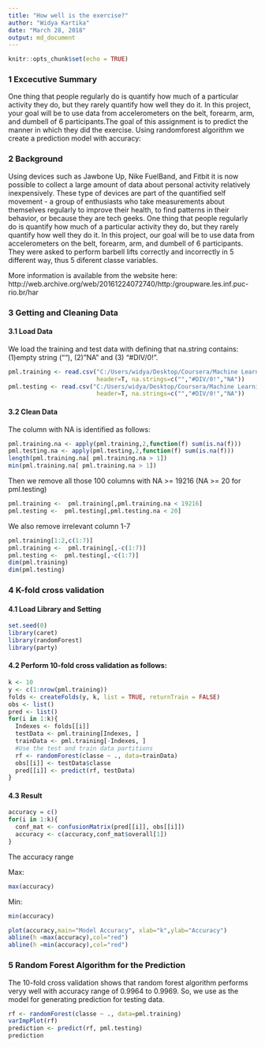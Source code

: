 ---
title: "How well is the exercise?"
author: "Widya Kartika"
date: "March 28, 2018"
output: md_document
---

```{r setup, include=FALSE}
knitr::opts_chunk$set(echo = TRUE)
```

### 1 Excecutive Summary

One thing that people regularly do is quantify how much of a particular activity they do, but they rarely quantify how well they do it. In this project, your goal will be to use data from accelerometers on the belt, forearm, arm, and dumbell of 6 participants.The goal of this assignment is to predict the manner in which they did the exercise. Using randomforest algorithm we create a prediction model with accuracy:

### 2 Background
Using devices such as Jawbone Up, Nike FuelBand, and Fitbit it is now possible to collect a large amount of data about personal activity relatively inexpensively. These type of devices are part of the quantified self movement - a group of enthusiasts who take measurements about themselves regularly to improve their health, to find patterns in their behavior, or because they are tech geeks. One thing that people regularly do is quantify how much of a particular activity they do, but they rarely quantify how well they do it. In this project, our goal will be to use data from accelerometers on the belt, forearm, arm, and dumbell of 6 participants. They were asked to perform barbell lifts correctly and incorrectly in 5 different way, thus 5 diferent classe variables.

More information is available from the website here: http://web.archive.org/web/20161224072740/http:/groupware.les.inf.puc-rio.br/har

### 3 Getting and Cleaning Data

#### 3.1 Load Data

We load the training and test data with defining that na.string contains: (1)empty string (""), (2) "NA" and (3) "#DIV/0!".

```{r loadData}

pml.training <- read.csv("C:/Users/widya/Desktop/Coursera/Machine Learning/project/pml-training.csv",
                         header=T, na.strings=c("","#DIV/0!","NA"))
pml.testing <- read.csv("C:/Users/widya/Desktop/Coursera/Machine Learning/project/pml-testing.csv",
                         header=T, na.strings=c("","#DIV/0!","NA"))
```


#### 3.2 Clean Data

The column with NA is identified as follows:
```{r check_NA}
pml.training.na <- apply(pml.training,2,function(f) sum(is.na(f)))
pml.testing.na <- apply(pml.testing,2,function(f) sum(is.na(f)))
length(pml.training.na[ pml.training.na > 1])
min(pml.training.na[ pml.training.na > 1])
```

Then we remove all those 100 columns with NA >= 19216 (NA >= 20 for pml.testing)
```{r remove_NA}
pml.training <-  pml.training[,pml.training.na < 19216] 
pml.testing <-  pml.testing[,pml.testing.na < 20] 
```

We also remove irrelevant column 1-7
```{r remove_irrelevant_coulumns}
pml.training[1:2,c(1:7)]
pml.training <-  pml.training[,-c(1:7)] 
pml.testing <-  pml.testing[,-c(1:7)] 
dim(pml.training)
dim(pml.testing)
```



### 4 K-fold cross validation

#### 4.1  Load Library and Setting
```{r libs, results='hide'}
set.seed(0)
library(caret)
library(randomForest)
library(party)
```

#### 4.2 Perform 10-fold cross validation as follows:

```{r 10-folds}
k <- 10
y <- c(1:nrow(pml.training))
folds <- createFolds(y, k, list = TRUE, returnTrain = FALSE)
obs <- list()
pred <- list()
for(i in 1:k){
  Indexes <- folds[[i]]
  testData <- pml.training[Indexes, ]
  trainData <- pml.training[-Indexes, ]
  #Use the test and train data partitions
  rf <- randomForest(classe ~ ., data=trainData)
  obs[[i]] <- testData$classe
  pred[[i]] <- predict(rf, testData)
}

```


#### 4.3 Result

```{r result}
accuracy = c()
for(i in 1:k){
  conf_mat <- confusionMatrix(pred[[i]], obs[[i]])
  accuracy <- c(accuracy,conf_mat$overall[1])
}

```

The accuracy range

Max:
```{r range_max, echo=FALSE}
max(accuracy)
```
Min:
```{r range, echo=FALSE}
min(accuracy)
```

```{r plot_range, echo=FALSE}
plot(accuracy,main="Model Accuracy", xlab="k",ylab="Accuracy")
abline(h =max(accuracy),col="red")
abline(h =min(accuracy),col="red")
```


### 5 Random Forest Algorithm for the Prediction

The 10-fold cross validation shows that random forest algorithm performs veryy well with accuracy range of 0.9964 to 0.9969. So, we use as the model for generating prediction for testing data.

```{r prediction}
rf <- randomForest(classe ~ ., data=pml.training)
varImpPlot(rf)
prediction <- predict(rf, pml.testing)
prediction 
```


